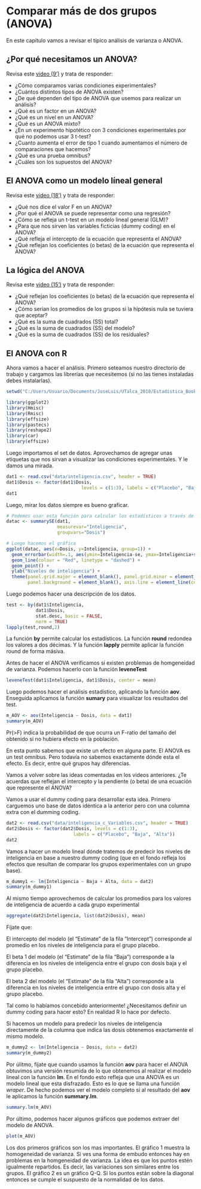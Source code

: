 # Comparar más de dos grupos (ANOVA)

En este capítulo vamos a revisar el típico análisis de varianza o ANOVA.

## ¿Por qué necesitamos un ANOVA?
Revisa este <a href="https://www.youtube.com/watch?v=hzasDQY0GVk" target="_blank">video (9')</a> y trata de responder:

- ¿Cómo comparamos varias condiciones experimentales?
- ¿Cuántos distintos tipos de ANOVA existen?
- ¿De qué dependen del tipo de ANOVA que usemos para realizar un análisis?
- ¿Qué es un factor en un ANOVA?
- ¿Qué es un nivel en un ANOVA?
- ¿Qué es un ANOVA mixto?
- ¿En un experimento hipotético con 3 condiciones experimentales por qué no podemos usar 3 t-test?
- ¿Cuanto aumenta el error de tipo 1 cuando aumentamos el número de comparaciones que hacemos?
- ¿Qué es una prueba omnibus?
- ¿Cuáles son los supuestos del ANOVA?

## El ANOVA como un modelo líneal general
Revisa este <a href="https://www.youtube.com/watch?v=CyrNtF3C0Mc" target="_blank">video (18')</a> y trata de responder:

- ¿Qué nos dice el valor F en un ANOVA?
- ¿Por qué el ANOVA se puede representar como una regresión?
- ¿Cómo se refleja un t-test en un modelo lineal general (GLM)?
- ¿Para que nos sirven las variables ficticias (dummy coding) en el ANOVA?
- ¿Qué refleja el intercepto de la ecuación que representa el ANOVA?
- ¿Qué reflejan los coeficientes (o betas) de la ecuación que representa el ANOVA?

## La lógica del ANOVA
Revisa este <a href="https://www.youtube.com/watch?v=sWdZHcBWTGg" target="_blank">video (15')</a> y trata de responder:

- ¿Qué reflejan los coeficientes (o betas) de la ecuación que representa el ANOVA?
- ¿Cómo serían los promedios de los grupos si la hipótesis nula se tuviera que aceptar?
- ¿Qué es la suma de cuadrados (SS) total?
- ¿Qué es la suma de cuadrados (SS) del modelo?
- ¿Qué es la suma de cuadrados (SS) de los residuales?

## El ANOVA con R

Ahora vamos a hacer el análisis. Primero seteamos nuestro directorio de trabajo y cargamos las librerías que necesitemos (si no las tienes instaladas debes instalarlas).

```r
setwd("C:/Users/Usuario/Documents/JoseLuis/UTalca_2018/Estadistica_Bookdown/estadistica")

library(ggplot2)
library(Hmisc)
library(Rmisc)
library(effsize)
library(pastecs)
library(reshape2)
library(car)
library(effsize)
```

Luego importamos el set de datos. Aprovechamos de agregar unas etiquetas que nos sirvan a visualizar las condiciones experimentales. Y le damos una mirada.

```r
dat1 <- read.csv("data/inteligencia.csv", header = TRUE)
dat1$Dosis <- factor(dat1$Dosis, 
                            levels = c(1:3), labels = c("Placebo", "Baja", "Alta"))
dat1
```

Luego, mirar los datos siempre es bueno graficar.

```r
# Podemos usar esta función para calcular los estadísticos a través de los participantes.
datac <- summarySE(dat1, 
                   measurevar="Inteligencia", 
                   groupvars="Dosis")

# Luego hacemos el gráfico
ggplot(datac, aes(x=Dosis, y=Inteligencia, group=1)) +
  geom_errorbar(width=.1, aes(ymin=Inteligencia-se, ymax=Inteligencia+se)) +
  geom_line(colour = "Red", linetype = "dashed") + 
  geom_point() +
  ylab("Niveles de inteligencia") +
  theme(panel.grid.major = element_blank(), panel.grid.minor = element_blank(),
        panel.background = element_blank(), axis.line = element_line(colour = "black"))
```

Luego podemos hacer una descripción de los datos.

```r
test <- by(dat1$Inteligencia, 
           dat1$Dosis, 
           stat.desc, basic = FALSE, 
           norm = TRUE)
lapply(test,round,2)
```

La función **by** permite calcular los estadísticos. La función **round** redondea los valores a dos décimas. Y la función **lapply** permite aplicar la función round de forma másiva.

Antes de hacer el ANOVA verificamos si existen problemas de homgeneidad de varianza. Podemos hacerlo con la función **leveneTest**

```r
leveneTest(dat1$Inteligencia, dat1$Dosis, center = mean)
```

Luego podemos hacer el análisis estadístico, aplicando la función **aov**.
Enseguida aplicamos la función **sumary** para visualizar los resultados del test.


```r
m_AOV <- aov(Inteligencia ~ Dosis, data = dat1)
summary(m_AOV)
```

Pr(>F) indica la probabilidad de que ocurra un F-ratio del tamaño del obtenido si no hubiera efecto en la población.

En esta punto sabemos que existe un efecto en alguna parte. El ANOVA es un test omnibus. Pero todavía no sabemos exactamente dónde esta el efecto. Es decir, entre qué grupos hay diferencias.

Vamos a volver sobre las ideas comentadas en los videos anteriores.
¿Te acuerdas que reflejan el intercepto y la pendiente (o beta) de una ecuación que represente el ANOVA?

Vamos a usar el dummy coding para desarrollar esta idea.
Primero carguemos uno base de datos idéntica a la anterior pero con una columna extra con el dumming coding.

```r
dat2 <- read.csv("data/inteligencia_c_Variables.csv", header = TRUE)
dat2$Dosis <- factor(dat2$Dosis, levels = c(1:3),
                         labels = c("Placebo", "Baja", "Alta"))
dat2
```

Vamos a hacer un modelo lineal dónde tratemos de predecir los niveles de inteligencia en base a nuestro dummy coding (que en el fondo refleja los efectos que resultan de comparar los grupos experimentales con un grupo base).

```r
m_dummy1 <- lm(Inteligencia ~ Baja + Alta, data = dat2)
summary(m_dummy1)
```

Al mismo tiempo aprovechemos de calcular los promedios para los valores de inteligencia de acuerdo a cada grupo experimental

```r
aggregate(dat2$Inteligencia, list(dat2$Dosis), mean)
```

Fíjate que:

El intercepto del modelo (el "Estimate" de la fila "Intercept") corresponde al promedio en los niveles de inteligencia para el grupo placebo.

El beta 1 del modelo (el "Estimate" de la fila "Baja") corresponde a la diferencia en los niveles de inteligencia entre el grupo con dosis baja y el grupo placebo.

El beta 2 del modelo (el "Estimate" de la fila "Alta") corresponde a la diferencia en los niveles de inteligencia entre el grupo con dosis alta y el grupo placebo.

Tal como lo habíamos concebido anteriormente!
¿Necesitamos definir un dummy coding para hacer esto? En realidad R lo hace por defecto.

Si hacemos un modelo para predecir los niveles de inteligencia directamente de la columna que indica las dosis obtenemos exactamente el mismo modelo.

```r
m_dummy2 <- lm(Inteligencia ~ Dosis, data = dat2)
summary(m_dummy2)
```

Por úlitmo, fíjate que cuando usamos la función **aov** para hacer el ANOVA obtuvimos una versión resumida de lo que obtenemos al realizar el modelo lineal con la función **lm**. En el fondo esto refleja que una ANOVA es un modelo lineal que esta disfrazado. Esto es lo que se llama una función *wraper*. De hecho podemos ver el modelo completo si al resultado del **aov** le aplicamos la función **summary.lm**.

```r
summary.lm(m_AOV)
```

Por último, podemos hacer algunos gráficos que podemos extraer del modelo de ANOVA.

```r
plot(m_AOV)
```

Los dos primeros gráficos son los mas importantes.
El gráfico 1 muestra la homogeneidad de varianza. Si ves una forma de embudo entonces hay en problemas en la homgeneidad de varianza. La idea es que los puntos estén igualmente repartidos. Es decir, las variaciones son similares entre los grupos.
El gráfico 2  es un gráfico Q-Q. Si los puntos están sobre la diagonal entonces se cumple el suspuesto de la normalidad de los datos.
